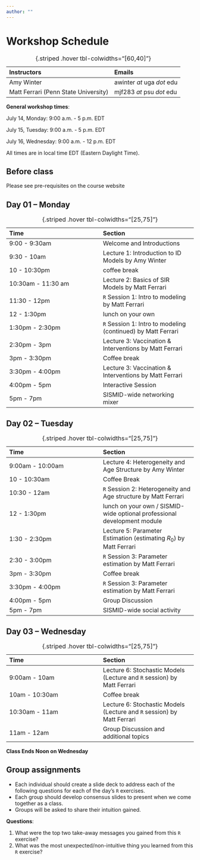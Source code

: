 ```yaml
---
author: ""
---
```


# Workshop Schedule {.unnumbered}

|Instructors | Emails |
|:--|:--|
| Amy Winter | awinter *at* uga *dot* edu |
| Matt Ferrari (Penn State University) | mjf283 *at* psu *dot* edu |

: {.striped .hover tbl-colwidths="[60,40]"}

**General workshop times**:

July 14, Monday: 9:00 a.m. - 5 p.m. EDT

July 15, Tuesday: 9:00 a.m. - 5 p.m. EDT

July 16, Wednesday: 9:00 a.m. - 12 p.m. EDT

::: {.callout-important}
All times are in local time EDT (Eastern Daylight Time).
:::

## Before class

Please see pre-requisites on the course website

## Day 01 – Monday 

| Time | Section |
|:--|:--|
| 9:00 - 9:30am | Welcome and Introductions |
| 9:30 - 10am | Lecture 1: Introduction to ID Models by Amy Winter |
| 10 - 10:30pm | coffee break |
| 10:30am - 11:30 am | Lecture 2: Basics of SIR Models by Matt Ferrari |
| 11:30 - 12pm | `R` Session 1: Intro to modeling by Matt Ferrari |
| 12 - 1:30pm | lunch on your own |
| 1:30pm - 2:30pm | `R` Session 1: Intro to modeling (continued) by Matt Ferrari |
| 2:30pm - 3pm | Lecture 3: Vaccination & Interventions by Matt Ferrari |
| 3pm - 3:30pm | Coffee break |
| 3:30pm - 4:00pm | Lecture 3: Vaccination & Interventions by Matt Ferrari |
| 4:00pm - 5pm | Interactive Session |
| 5pm - 7pm | SISMID-wide networking mixer |
: {.striped .hover tbl-colwidths="[25,75]"}


## Day 02 – Tuesday

| Time | Section |
|:--|:--|
| 9:00am - 10:00am | Lecture 4: Heterogeneity and Age Structure by Amy Winter |
| 10 - 10:30am | Coffee Break |
| 10:30 - 12am | `R` Session 2: Heterogeneity and Age structure by Matt Ferrari |
| 12 - 1:30pm | lunch on your own / SISMID-wide optional professional development module |
| 1:30 - 2:30pm | Lecture 5: Parameter Estimation (estimating $R_0$) by Matt Ferrari |
| 2:30 - 3:00pm | `R` Session 3: Parameter estimation by Matt Ferrari |
| 3pm - 3:30pm | Coffee break |
| 3:30pm - 4:00pm | `R` Session 3: Parameter estimation by Matt Ferrari |
| 4:00pm - 5pm | Group Discussion |
| 5pm - 7pm | SISMID-wide social activity |
: {.striped .hover tbl-colwidths="[25,75]"}

## Day 03 – Wednesday

| Time | Section |
|:--|:--|
| 9:00am - 10am | Lecture 6: Stochastic Models (Lecture and `R` session) by Matt Ferrari |
| 10am - 10:30am | Coffee break |
| 10:30am - 11am | Lecture 6: Stochastic Models (Lecture and `R` session) by Matt Ferrari |
| 11am - 12am | Group Discussion and additional topics |

: {.striped .hover tbl-colwidths="[25,75]"}

**Class Ends Noon on Wednesday**

## Group assignments
- Each individual should create a slide deck to address each of the following questions for each of the day’s `R` exercises.
- Each group should develop consensus slides to present when we come together as a class.
- Groups will be asked to share their intuition gained.

**Questions**:

1. What were the top two take-away messages you gained from this `R` exercise?
2. What was the most unexpected/non-intuitive thing you learned from this `R` exercise?
